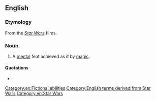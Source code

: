 ==English==

===Etymology===
From the ''[[Star Wars]]'' films.

===Noun===
{{en-noun|head=[[Jedi]] [[mind]] [[trick]]}}

# A [[mental]] feat achieved as if by [[magic]].

====Quotations====
* {{seeCites}}

[[Category:en:Fictional abilities]]
[[Category:English terms derived from Star Wars]]
[[Category:en:Star Wars]]